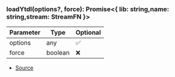 ### loadYtdl(options?, force): Promise\<\{ lib: string,name: string,stream: StreamFN }>
| Parameter | Type | Optional |
| ----------- | ----------- | ----------- |
| options | any | ✅ |
| force | boolean | ❌ |


- [Source](https://github.com/Androz2091/discord-player/blob/e2a9cfc/packages/extractor/src/extractors/common/helper.ts#L49)